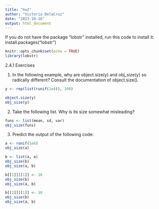 ```yaml
---
title: "hw2"
author: "Victoria DelaCruz"
date: "2023-10-16"
output: html_document
---
```

If you do not have the package "lobstr" installed, run this code to install it:
install.packages("lobstr")
```r
knitr::opts_chunk$set(echo = TRUE)
library(lobstr)
```

2.4.1 Exercises

1. In the following example, why are object.size(y) and obj_size(y) so radically different? Consult the documentation of object.size().
```r
y <- rep(list(runif(1e4)), 100)

object.size(y)
obj_size(y)
```

2. Take the following list. Why is its size somewhat misleading?
```r
funs <- list(mean, sd, var)
obj_size(funs)
```

3. Predict the output of the following code:
```r
a <- runif(1e6)
obj_size(a)

b <- list(a, a)
obj_size(b)
obj_size(a, b)

b[[1]][[1]] <- 10
obj_size(b)
obj_size(a, b)

b[[2]][[1]] <- 10
obj_size(b)
obj_size(a, b)
```

